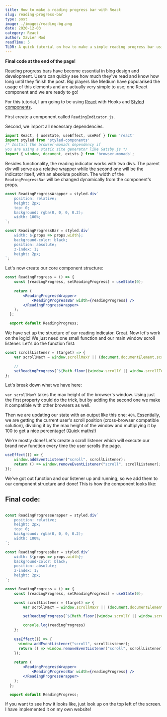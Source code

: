 ```yaml
---
title: How to make a reading progress bar with React
slug: reading-progress-bar
type: post
image: ./images/reading-bg.png
date: 2020-12-03
category: React
author: Xavier Mod
readTime: 5
TLDR: A quick tutorial on how to make a simple reading progress bar using React.
---
```


**Final code at the end of the page!**

Reading progress bars have become essential in blog design and development. Users can quicky see how much they've read and know how long until they finish the post. Big players like Medium have popularised the usage of this elements and are actually very simple to use; one React component and we are ready to go!

For this tutorial, I am going to be using  [React](https://reactjs.org/) with Hooks and [Styled components](https://styled-components.com/). 

First create a component called `ReadingIndicator.js`.

Second, we import all necessary dependencies. 

```js
import React, { useState, useEffect, useRef } from 'react'
import styled from 'styled-components'
/* Install the browser-monads dependency if
you are using a static site generator like Gatsby.js */
import { window, document, exists } from 'browser-monads';
```

Besides functionality, the reading indicator works with two divs. The parent div will serve as a relative wrapper while the second one will be the indicator itself, with an absolute position. The width of the `ReadingProgressBar` will be changed dynamically from the component's props.

```jsx
const ReadingProgressWrapper = styled.div`
    position: relative;
    height: 2px;
    top: 0;
    background: rgba(0, 0, 0, 0.2);
    width: 100%;
`;

const ReadingProgressBar = styled.div`
    width: ${props => props.width};
    background-color: black;
    position: absolute;
    z-index: 1;
    height: 2px;
`;
```

Let's now create our core component structure:

```jsx
const ReadingProgress = () => {
    const [readingProgress, setReadingProgress] = useState(0);
  
    return (
        <ReadingProgressWrapper>
            <ReadingProgressBar width={readingProgress} />
        </ReadingProgressWrapper>
    );
  };

  export default ReadingProgress;
```

We have set up the structure of our reading indicator. Great. Now let's work on the logic! We just need one small function and our main window scroll listener. Let's do the function first:

```js
const scrollListener = (target) => {
    var scrollMaxY = window.scrollMaxY || (document.documentElement.scrollHeight - document.documentElement.clientHeight)

    // 
    setReadingProgress(`${Math.floor((window.scrollY || window.scrollTop || document.getElementsByTagName("html")[0].scrollTop) / scrollMaxY * 100)}%`);
};
```

Let's break down what we have here:

`var scrollMaxY` takes the max height of the browser's window. Using just the first property could do the trick, but by adding the second one we make it compatible with other browsers as well. 

Then we are updating our state with an output like this one: `40%`. Essentially, we are getting the current user's scroll position (cross-browser compatible solution), dividing it by the max height of the window and multiplying it by 100 to get a nice percentage! (Quick maths!)


We're mostly done! Let's create a scroll listener which will execute our brand new function every time the user scrolls the page.

```js
useEffect(() => {
    window.addEventListener("scroll", scrollListener);
    return () => window.removeEventListener("scroll", scrollListener);
});

```
 We've got out function and our listener up and running, so we add them to our component structure and done! This is how the component looks like:

## Final code:

```jsx

const ReadingProgressWrapper = styled.div`
    position: relative;
    height: 2px;
    top: 0;
    background: rgba(0, 0, 0, 0.2);
    width: 100%;
`;

const ReadingProgressBar = styled.div`
    width: ${props => props.width};
    background-color: black;
    position: absolute;
    z-index: 1;
    height: 2px;
`;

const ReadingProgress = () => {
    const [readingProgress, setReadingProgress] = useState(0);

    const scrollListener = (target) => {
        var scrollMaxY = window.scrollMaxY || (document.documentElement.scrollHeight - document.documentElement.clientHeight)

        setReadingProgress(`${Math.floor((window.scrollY || window.scrollTop || document.getElementsByTagName("html")[0].scrollTop) / scrollMaxY * 100)}%`);

        console.log(readingProgress)
    };
    
    useEffect(() => {
      window.addEventListener("scroll", scrollListener);
      return () => window.removeEventListener("scroll", scrollListener);
    });
  
    return (
        <ReadingProgressWrapper>
            <ReadingProgressBar width={readingProgress} />
        </ReadingProgressWrapper>
    );
  };

  export default ReadingProgress;

```

If you want to see how it looks like, just look up on the top left of the screen. I have implemented it on my own website!

